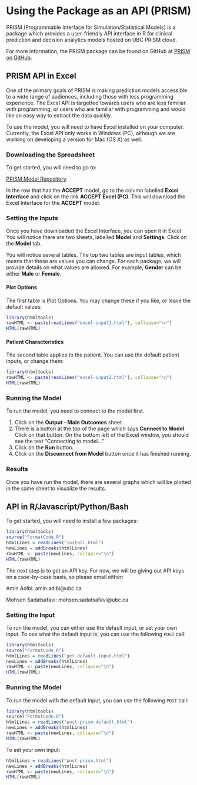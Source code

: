 
# Using the Package as an API (PRISM) {#api}

PRISM (Programmable Interface for Simulation/Statistical Models) is a package which provides a user-friendly API interface in R for clinical prediction and decision analytics models hosted on UBC PRISM cloud.

For more information, the PRISM package can be found on GitHub at [PRISM on  GitHub](https://github.com/resplab/prism).

## PRISM API in Excel {#api-in-excel}

One of the primary goals of PRISM is making prediction models accessible to a wide range of audiences, including those with less programming experience. The Excel API is targetted towards users who are less familiar with programming, or users who are familiar with programming and would like an easy way to extract the data quickly. 

To use the model, you will need to have Excel installed on your computer. Currently, the Excel API only works in Windows (PC), although we are working on developing a version for Mac (OS X) as well.

### Downloading the Spreadsheet {-}

To get started, you will need to go to: 

[PRISM Model Repository](http://resp.core.ubc.ca/ipress/prism). 

In the row that has the **ACCEPT** model, go to the column labelled **Excel Interface** and click on the link **ACCEPT Excel (PC)**. This will download the Excel Interface for the **ACCEPT** model. 

### Setting the Inputs {-}

Once you have downloaded the Excel Interface, you can open it in Excel. You will notice there are two sheets, labelled **Model** and **Settings**. Click on the **Model** tab. 

You will notice several tables. The top two tables are input tables, which means that these are values you can change. For each package, we will provide details on what values are allowed. For example, **Gender** can be either **Male** or **Female**. 

#### Plot Options {-}

The first table is Plot Options. You may change these if you like, or leave the default values: 

```r
library(htmltools)
rawHTML <- paste(readLines("excel-input1.html"), collapse="\n")
HTML(rawHTML)
```

#### Patient Characteristics {-}

The second table applies to the patient. You can use the default patient inputs, or change them:

```r
library(htmltools)
rawHTML <- paste(readLines("excel-input2.html"), collapse="\n")
HTML(rawHTML)
```

### Running the Model {-}

To run the model, you need to connect to the model first. 

1. Click on the **Output - Main Outcomes** sheet. 
2. There is a button at the top of the page which says **Connect to Model**. Click on that button. On the bottom left of the Excel window, you should see the text "Connecting to model..."
3. Click on the **Run** button.
4. Click on the **Disconnect from Model** button once it has finished running.

### Results {-}

Once you have run the model, there are several graphs which will be plotted in the same sheet to visualize the results.

## API in R/Javascript/Python/Bash

To get started, you will need to install a few packages:

```r
library(htmltools)
source("FormatCode.R")
htmlLines = readLines("install.html")
newLines = addBreaks(htmlLines)
rawHTML <- paste(newLines, collapse="\n")
HTML(rawHTML)
```

The next step is to get an API key. For now, we will be giving out API keys on a case-by-case basis, so please email either:

Amin Adibi: amin.adibi@ubc.ca 

Mohsen Sadatsafavi: mohsen.sadatsafavi@ubc.ca

### Setting the Input {-}

To run the model, you can either use the default input, or set your own input. To see what the default input is, you can use the following `POST` call:

```r
library(htmltools)
source("FormatCode.R")
htmlLines = readLines("get-default-input.html")
newLines = addBreaks(htmlLines)
rawHTML <- paste(newLines, collapse="\n")
HTML(rawHTML)
```


### Running the Model {-}

To run the model with the default input, you can use the following `POST` call:

```r
library(htmltools)
source("FormatCode.R")
htmlLines = readLines("post-prism-default.html")
newLines = addBreaks(htmlLines)
rawHTML <- paste(newLines, collapse="\n")
HTML(rawHTML)
```

To set your own input:

```r
htmlLines = readLines("post-prism.html")
newLines = addBreaks(htmlLines)
rawHTML <- paste(newLines, collapse="\n")
HTML(rawHTML)
```

